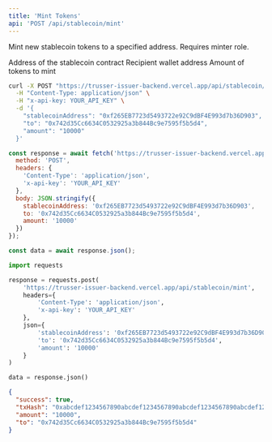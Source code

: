 ```yaml
---
title: 'Mint Tokens'
api: 'POST /api/stablecoin/mint'
---
```


Mint new stablecoin tokens to a specified address. Requires minter role.

<ParamField body="stablecoinAddress" type="string" required>
  Address of the stablecoin contract
</ParamField>

<ParamField body="to" type="string" required>
  Recipient wallet address
</ParamField>

<ParamField body="amount" type="string" required>
  Amount of tokens to mint
</ParamField>

<RequestExample>

```bash cURL
curl -X POST "https://trusser-issuer-backend.vercel.app/api/stablecoin/mint" \
  -H "Content-Type: application/json" \
  -H "x-api-key: YOUR_API_KEY" \
  -d '{
    "stablecoinAddress": "0xf265EB7723d5493722e92C9dBF4E993d7b36D903",
    "to": "0x742d35Cc6634C0532925a3b844Bc9e7595f5b5d4",
    "amount": "10000"
  }'
```

```javascript JavaScript
const response = await fetch('https://trusser-issuer-backend.vercel.app/api/stablecoin/mint', {
  method: 'POST',
  headers: {
    'Content-Type': 'application/json',
    'x-api-key': 'YOUR_API_KEY'
  },
  body: JSON.stringify({
    stablecoinAddress: '0xf265EB7723d5493722e92C9dBF4E993d7b36D903',
    to: '0x742d35Cc6634C0532925a3b844Bc9e7595f5b5d4',
    amount: '10000'
  })
});

const data = await response.json();
```

```python Python
import requests

response = requests.post(
    'https://trusser-issuer-backend.vercel.app/api/stablecoin/mint',
    headers={
        'Content-Type': 'application/json',
        'x-api-key': 'YOUR_API_KEY'
    },
    json={
        'stablecoinAddress': '0xf265EB7723d5493722e92C9dBF4E993d7b36D903',
        'to': '0x742d35Cc6634C0532925a3b844Bc9e7595f5b5d4',
        'amount': '10000'
    }
)

data = response.json()
```

</RequestExample>

<ResponseExample>

```json Response
{
  "success": true,
  "txHash": "0xabcdef1234567890abcdef1234567890abcdef1234567890abcdef1234567890ab",
  "amount": "10000",
  "to": "0x742d35Cc6634C0532925a3b844Bc9e7595f5b5d4"
}
```

</ResponseExample>
